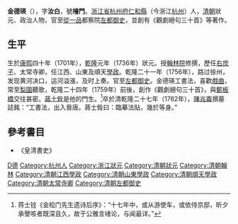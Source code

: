 {{Otheruses|other=名为金汝白的其他人物|金汝白}}
{{東亞男性歷史人物
|名稱 =金德瑛
|身份 =
|國家 =[[清朝|清朝]]
|時代 =[[清代|清代]]
|主君 =[[清聖祖|清聖祖]]→[[清世宗|清世宗]]→[[清高宗|清高宗]]
|屆數 =
|最高職務 =大清[[光祿大夫|光祿大夫]]、都察院[[左都御史|左都御史]]
|前任 = 
|繼任 = 
|圖片名稱 =
|圖片大小 =
|圖片說明 =
|氏 =
|姓 =[[金姓|金姓]]
|穆坤= <!--清代八旗满洲人物专用-->
|名 =德瑛
|姓名 =
|羅馬拼音 =
|假名 = <!--日本、琉球人用-->
|諺文 = <!--朝鮮、韓國人用-->
|字 =汝白
|號=檜門
|名乘 = <!--琉球士族用-->
|官職 =
|封爵 =
|封號 =
|位階 =
|御稱號 = <!--日本皇族之稱號-->
|宮號1 = <!--日本皇族之宮號-->
|宮號2 = <!--朝鮮王族之宮號-->
|封地 =
|神號 =
|尊號 =
|族裔 = [[漢族|漢族]]
|信仰 = <!--指的是宗教信仰-->
|旗籍 = <!--清代八旗人物专用-->
|氏族 =
|籍貫 =浙江省杭州府仁和縣（今浙江杭州）人
|本貫 = <!--朝鮮人用-->
|世居地= <!--清代八旗人物专用-->
|世居地/穆坤= <!--专门用于清代八旗满洲人物世居地和穆坤相同时-->
|祖籍 =
|本籍 =
|出身地 =
|府邸 =
|世系 =
|初名 =
|乳名 = <!--日本、朝鮮、琉球以外人物用-->
|幼名 = <!--日本人用-->
|兒名 = <!--朝鮮人用-->
|童名 = <!--琉球人用-->
|小字 =
|別名 =
|法號 =
|院號 =
|其他名號 =
|出生日期 =清朝[[清聖祖|聖祖]][[康熙|康熙]]四十年（[[1701年|1701年]]）
|出生地點 =
|婚年 =
|逝世日期 =清朝[[清高宗|高宗]][[乾隆|乾隆]]二十七年（[[1762年|1762年]]）<br>享壽62歲 
|逝世地點 =
|在位年代 =
|廟號 =
|諡號 =
|墓葬 =
|祠廟 =入祀鄉賢祠
|父親 =
|嫡母 =
|母親 =
|繼父=
|繼母=
|養父=
|養母=
|猶父= <!--日本人用-->
|烏帽子親= <!--日本人、琉球人用-->
|元配 =
|正室 =
|妻 =
|繼室 =
|平妻 =
|側室 =
|元配之父 =
|元配之嫡母 =
|元配之母 =
|正室之父 =
|正室之嫡母 =
|正室之母 =
|妻之父 =
|妻之嫡母 =
|妻之母 =
|繼室之父 =
|繼室之嫡母 =
|繼室之母 =
|平妻之父 =
|平妻之嫡母 =
|平妻之母 =
|兄弟 =
|姊妹 =
|嫡兄弟 =
|嫡姊妹 =
|庶兄弟 =
|庶姊妹 =
|同胞兄弟 =
|同胞姊妹 =
|異母兄弟 =
|異母姊妹 =
|異父兄弟 =
|異父姊妹 =
|繼兄弟 =
|繼姊妹 =
|子 =金潔、金忠濟
|女 =
|嫡子 =
|嫡女 =
|庶子 =
|庶女 =
|養子 =
|養女 =
|猶子 = <!--日本人用-->
|婿養子 = <!--日本人用-->
|烏帽子子 = <!--日本人用-->
|繼子 =
|繼女 =
|其他親屬 =
|出身 = <!---此处指科举出身--->康熙53年弟子員<br>雍正4年舉人<br>乾隆1年一甲一名進士
|功名 = 
|經歷 =
|著作 =《觀劇絕句三十首》
|注釋 =
}}
'''金德瑛'''（{{bd|1701年||1762年|catIdx=J金}}），字'''汝白'''，號'''檜門'''。[[浙江省|浙江省]][[杭州府|杭州府]][[仁和縣|仁和縣]]（今浙江[[杭州|杭州]]）人，[[清朝|清朝]]狀元、政治人物，官至[[從一品|從一品]]都察院[[左都御史|左都御史]]，並創有《觀劇絕句三十首》等著作。

==生平==
生於[[康熙|康熙]]四十年（1701年），[[乾隆|乾隆]]元年（1736年）狀元。授[[翰林院|翰林院]]修撰，歷任[[右庶子|右庶子]]、太常寺卿，任江西、山東及順天[[學政|學政]]。乾隆二十一年（1756年），路过徐州，发现黄河决口，运河溢漲，及时上奏。官至[[左都御史|左都御史]]。金德瑛工書法，喜歡[[戲曲|戲曲]]，常至[[梨園|梨園]]聽歌，乾隆二十四年（1759年）前後，創作《觀劇絕句三十首》，與[[鄭板橋|鄭板橋]]交往甚密。[[蔣士銓|蔣士銓]]是他的門生。<ref>蒋士铨《金桧门先生遗诗后序》：“十七年中，或从游使车，或依侍京邸，昕夕承謦咳者既深且久，故于公雅言绪论，与闻最详。”</ref>卒於清乾隆二十七年（1762年），[[陳兆崙|陳兆崙]]撰墓誌銘：“工書法，出入晉唐。蔣士銓曰：臨摹法貼，幾於等身。”

==參考書目==
{{reflist}}
* 《皇清書史》

{{乾隆元年丙辰科殿試金榜}}

{{Authority control}}

{{DEFAULTSORT:Jin金}}
[[Category:金姓|D德]]
[[Category:杭州人|Category:杭州人]]
[[Category:浙江狀元|Category:浙江狀元]]
[[Category:清朝狀元|Category:清朝狀元]]
[[Category:清朝翰林|Category:清朝翰林]]
[[Category:清朝江西學政|Category:清朝江西學政]]
[[Category:清朝山東學政|Category:清朝山東學政]]
[[Category:清朝順天學政|Category:清朝順天學政]]
[[Category:清朝太常寺卿|Category:清朝太常寺卿]]
[[Category:清朝左都御史|Category:清朝左都御史]]